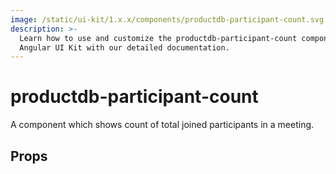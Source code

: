 ```yaml
---
image: /static/ui-kit/1.x.x/components/productdb-participant-count.svg
description: >-
  Learn how to use and customize the productdb-participant-count component in ProductDB's
  Angular UI Kit with our detailed documentation.
---
```


# productdb-participant-count

A component which shows count of total joined participants in a meeting.

## Props

<PropsTable of="productdb-participant-count" />

<head>
  <title>Angular UI Kit productdb-participant-count</title>
</head>
